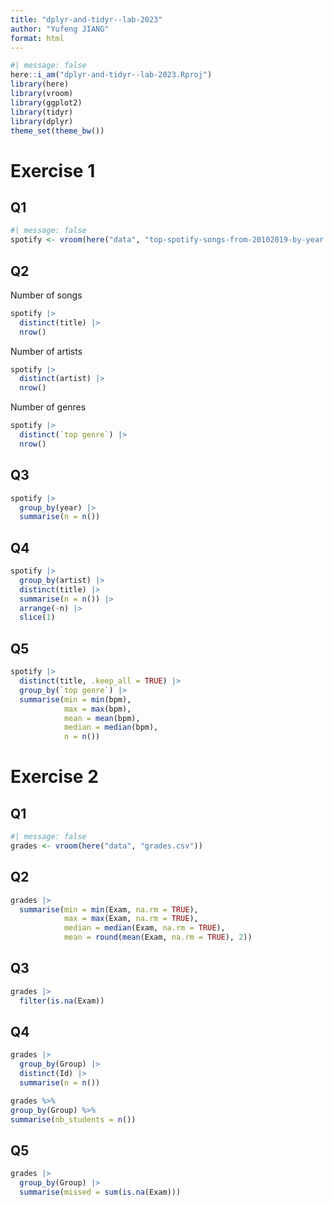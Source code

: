 ```yaml
---
title: "dplyr-and-tidyr--lab-2023"
author: "Yufeng JIANG"
format: html
---
```


```r
#| message: false
here::i_am("dplyr-and-tidyr--lab-2023.Rproj")
library(here)
library(vroom)
library(ggplot2)
library(tidyr)
library(dplyr)
theme_set(theme_bw())
```
# Exercise 1

## Q1
```r
#| message: false
spotify <- vroom(here("data", "top-spotify-songs-from-20102019-by-year.csv"))
```
## Q2
Number of songs
```r
spotify |> 
  distinct(title) |>
  nrow()
```

Number of artists
```r
spotify |>
  distinct(artist) |>
  nrow()
```

Number of genres
```r
spotify |>
  distinct(`top genre`) |>
  nrow()
```
## Q3
```r
spotify |>
  group_by(year) |>
  summarise(n = n())
```
## Q4
```r
spotify |>
  group_by(artist) |>
  distinct(title) |>
  summarise(n = n()) |>
  arrange(-n) |>
  slice(1)
```
## Q5
```r
spotify |>
  distinct(title, .keep_all = TRUE) |>
  group_by(`top genre`) |>
  summarise(min = min(bpm),
            max = max(bpm),
            mean = mean(bpm),
            median = median(bpm),
            n = n())
```

# Exercise 2

## Q1
```r
#| message: false
grades <- vroom(here("data", "grades.csv"))
```
## Q2
```r
grades |>
  summarise(min = min(Exam, na.rm = TRUE),
            max = max(Exam, na.rm = TRUE),
            median = median(Exam, na.rm = TRUE),
            mean = round(mean(Exam, na.rm = TRUE), 2))
```
## Q3
```r
grades |>
  filter(is.na(Exam))
```
## Q4
```r
grades |>
  group_by(Group) |>
  distinct(Id) |>
  summarise(n = n())
```
```r
grades %>%
group_by(Group) %>%
summarise(nb_students = n())
```
## Q5
```r
grades |>
  group_by(Group) |>
  summarise(missed = sum(is.na(Exam)))
```



